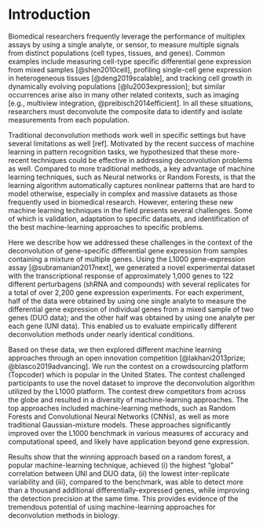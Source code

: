 
Introduction
============

<!-- 
  - Traditional methods may be suboptimal, potentially limiting new discoveries
  - ML methods have potential but presents challenges in validation, adaptation, and identification of the best approach
  - For validation e profiled 6 plates worth of data with 122 perturbagens (shRNA and compounds)
-->


<!-- 
A major limitation of multianalytes assays is their limited number of available analyte types. 
In the context of RNA profiling, the CMap group has developed a framework that integrates statistical analysis with traditional multianalyte methods to infer differential expressions for multiple genes from the same analyte type. 
We report the results of an open innovation competition that impvored upon the state-of-the-art by integrating machine-learning techniques to address the deconvultion problem. 
 -->

<!--
Over the last decade, the ability to analyze multiple analytes simultaneously from the same biological sample has contributed to creating large perturbational datasets that are essential to accelerate the discovery of novel therapeutics. However, a fundamental limitation of traditional multianalyte assays lies in the restricted extent and type of available analytes
-->

Biomedical researchers frequently leverage the performance of multiplex assays by using a single analyte, or sensor, to measure multiple signals from distinct populations (cell types, tissues, and genes). Common examples include measuring cell-type specific differential gene expression from mixed samples [@shen2010cell], profiling single-cell gene expression in heterogeneous tissues [@deng2019scalable], and tracking cell growth in dynamically evolving populations [@lu2003expression]; but similar occurrences arise also in many other related contexts, such as imaging [e.g., multiview integration, @preibisch2014efficient]. In all these situations, researchers must deconvolute the composite data to identify and isolate measurements from each population. 

Traditional deconvolution methods work well in specific settings but have several limitations as well [ref]. Motivated by the recent success of machine learning in pattern recognition tasks, we hypothesized that these more-recent techniques could be effective in addressing deconvolution problems as well. Compared to more traditional methods, a key advantage of machine learning techniques, such as Neural networks or Random Forests, is that the learning algorithm automatically captures nonlinear patterns that are hard to model otherwise, especially in complex and massive datasets as those frequently used in biomedical research. However, entering these new machine learning techniques in the field presents several challenges. Some of which is validation, adaptation to specific datasets, and identification of the best machine-learning approaches to specific problems.

Here we describe how we addressed these challenges in the context of the deconvolution of gene-specific differential gene expression from samples containing a mixture of multiple genes. Using the L1000 gene-expression assay [@subramanian2017next], we generated a novel experimental dataset with the transcriptional response of approximately 1,000 genes to 122 different perturbagens (shRNA and compounds) with several replicates for a total of over 2,200 gene expression experiments. For each experiment, half of the data were obtained by using one single analyte to measure the differential gene expression of individual genes from a mixed sample of two genes (DUO data); and the other half was obtained by using one analyte per each gene (UNI data). This enabled us to evaluate empirically different deconvolution methods under nearly identical conditions.

Based on these data, we then explored different machine learning approaches through an open innovation competition [@lakhani2013prize; @blasco2019advancing]. We run the contest on a crowdsourcing platform (Topcoder) which is popular in the United States. The contest challenged participants to use the novel dataset to improve the deconvolution algorithm utilized by the L1000 platform. The contest drew competitors from across the globe and resulted in a diversity of machine-learning approaches. The top approaches included machine-learning methods, such as Random Forests and Convolutional Neural Networks (CNNs), as well as more traditional Gaussian-mixture models. These approaches significantly improved over the L1000 benchmark in various measures of accuracy and computational speed, and likely have application beyond gene expression.

Results show that the winning approach based on a random forest, a popular machine-learning technique, achieved (i) the highest "global" correlation between UNI and DUO data, (ii) the lowest inter-replicate variability and (iii), compared to the benchmark, was able to detect more than a thousand additional differentially-expressed genes, while improving the detection precision at the same time. This provides evidence of the tremendous potential of using machine-learning approaches for deconvolution methods in biology. 

<!-- 
Here we describe how we addressed these challenges in the context of the deconvolution of gene-specific expression data using the L1000 gene expression assay [@subramanian2017next]. Using L1000, we generated a novel experimental dataset with the transcriptional response of approximately 1,000 genes to 122 different perturbagens (shRNA and compounds) with several replicates for each. We profiled these data from separate and mixed samples. used for the evaluation of different methods. We then describe the results of an open innovation competition [@lakhani2013prize; @blasco2019advancing] using the generated dataset to improve the deconvolution methods on L1000 data. The contest drew competitors from across the globe and resulted in a diversity of machine-learning approaches that significantly improved over the L1000 benchmark and likely have application beyond gene expression. 
 -->

 


<!-- 
Traditional deconvolution methods have a long history in biology, as well as in many other areas of science [ref]. 
While traditional methods seem to work well in specific applications in biology, they have several limitations as well [ref]. The recent success of machine learning in many pattern recognition tasks suggests that these methods could be effective in addressing deconvolution problems as well. This is because of the ability of ML techniques to discover patterns in complex and massive datasets of the size of many current datasets in biomedical research, such as the Connectivity Map (CMap). However, entering these new machine learning techniques in the field presents several challenges, including validation, adaptation to specific datasets, and identification of the best ML approaches to the problem.
 -->
  
<!-- 
We address theis problem in the context of xxxx. 
    - For evaluation, we generated a unique dataset of gene-expression data with ground truth 
      (which is now publicly available)  
    - To explore different approaches we used an open contest ($20,000 prize pool)    
-->
 
